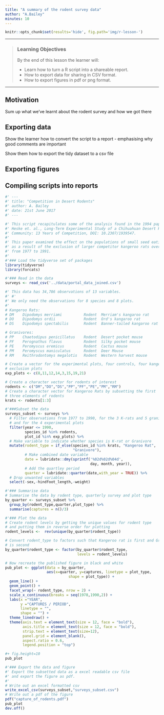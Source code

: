 ```yaml
---
title: "A summary of the rodent survey data"
author: "A.Bailey"
minutes: 10
---
```


```r
knitr::opts_chunk$set(results='hide', fig.path='img/r-lesson-')
```

------------

> ### Learning Objectives
>
> By the end of this lesson the learner will:
>
> * Learn how to turn a R script into a shareable report.
> * How to export data for sharing in CSV format.
> * How to export figures in pdf or png format.

--------------

## Motivation

Sum up what we've learnt about the rodent survey and how we got there

## Exporting data

Show the learner how to convert the script to a report - emphasising why
good comments are important

Show them how to export the tidy dataset to a csv file

## Exporting figures

## Compiling scripts into reports

```r
#' ---
#' title: "Competition in Desert Rodents"
#' author: A. Bailey 
#' date: 21st June 2017
#' ---

#' This script recapitulates some of the analysis found in the 1994 paper by 
#' Heske et. al., Long-Term Experimental Study of a Chihuahuan Desert Rodent 
#' Community: 13 Years of Competition, DOI: 10.2307/1939547.
#'
#' This paper examined the effect on the populations of small seed eating rodents
#' as a result of the exclusion of larger competitor kangeroo rats over a period 
#' from 1977 to 1991.
#'
#'### Load the tidyverse set of packages
library(tidyverse)
library(forcats)

#'### Read in the data
surveys <- read_csv('../data/portal_data_joined.csv')

#' This data has 34,786 observations of 13 variables.
#' #'
#' We only need the observations for 8 species and 8 plots.
#'
# Kangeroo Rats:
# DM 	Dipodomys merriami 	        Rodent  Merriam's kangaroo rat
# DO 	Dipodomys ordii             Rodent  Ord's kangaroo rat
# DS 	Dipodomys spectabilis 	    Rodent 	Banner-tailed kangaroo rat

# Granivores:
# PP 	Chaetodipus penicillatus  	Rodent 	Desert pocket mouse
# PF 	Perognathus flavus 	        Rodent 	Silky pocket mouse
# PE 	Peromyscus eremicus         Rodent  Cactus mouse
# PM 	Peromyscus maniculatus 	    Rodent 	Deer Mouse
# RM 	Reithrodontomys megalotis 	Rodent 	Western harvest mouse

# Create a vector for the experimental plots, four controls, four kangeroo rat
# exclusion plots
exp_plots <- c(8,11,12,14,3,15,19,21)

# Create a character vector for rodents of interest
rodents <- c("DM","DO","DS","PP","PF","PE","PM","RM")
# Create a character vector for Kangeroo Rats by subsetting the first
# three elements of rodents
krats <- rodents[1:3]

#'###Subset the data
surveys_subset <- surveys %>% 
  # Filter observations from 1977 to 1990, for the 3 K-rats and 5 granivores, 
  # and for the 4 experimental plots
  filter(year <= 1990,                    
         species_id %in% rodents,         
         plot_id %in% exp_plots) %>%      
  # Make variable to indicate whether species is K-rat or Granivore
  mutate(rodent_type = if_else(species_id %in% krats, "Kangeroo Rat",
                               "Granivore"),
         # Make combined date variable
         date = lubridate::dmy(sprintf('%02d%02d%04d', 
                                       day, month, year)),
         # Add the quartley period
         quarter = lubridate::quarter(date,with_year = TRUE)) %>% 
  # Drop unwanted variables
  select(-sex,-hindfoot_length,-weight)

#'### Summarise data 
# Summarise the data by rodent type, quarterly survey and plot type
by_quarter <- surveys_subset %>% 
  group_by(rodent_type,quarter,plot_type) %>% 
  summarise(captures = n()/3) 

#'### Plot the data 
# Create rodent levels by getting the unique values for rodent type
# and putting them in reverse order for plotting
rodent_levels <-  rev(unique(by_quarter$rodent_type))

# Convert rodent_type to factors such that Kangeroo rat is first and Granivore
# is second
by_quarter$rodent_type <- factor(by_quarter$rodent_type, 
                                 levels = rodent_levels)

# Now recreate the published figure in black and white
pub_plot <- ggplot(data = by_quarter,
                   aes(x=quarter, y=captures, linetype = plot_type,
                             shape = plot_type)) +
  geom_line() +
  geom_point() +
  facet_wrap(~ rodent_type, nrow = 2) +
  scale_x_continuous(breaks = seq(1978,1990,2)) +
  labs(x ="YEAR",
       y ="CAPTURES / PERIOD",
       linetype = "",
       shape = "") +
  theme_linedraw() +
  theme(axis.text = element_text(size = 12, face = "bold"),
        axis.title = element_text(size = 12, face = "bold"),
        strip.text = element_text(size=12),
        panel.grid = element_blank(),
        aspect.ratio = 0.6, 
        legend.position = "top")

#+ fig.height=10
pub_plot

#'### Export the data and figure
#' Export the subsetted data as a excel readable csv file
#' and export the figure as pdf.
#' 
# Write out an excel formatted csv
write_excel_csv(surveys_subset,"surveys_subset.csv")
# Write out a pdf of the figure
pdf("capture_of_rodents.pdf")
pub_plot
dev.off()
```